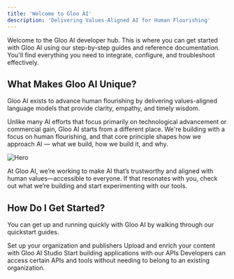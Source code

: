 ```yaml
---
title: 'Welcome to Gloo AI'
description: 'Delivering Values-Aligned AI for Human Flourishing'
---
```


Welcome to the Gloo AI developer hub. This is where you can get started with Gloo AI using our step-by-step guides and reference documentation. You'll find everything you need to integrate, configure, and troubleshoot effectively.

## What Makes Gloo AI Unique?

Gloo AI exists to advance human flourishing by delivering values-aligned language models that provide clarity, empathy, and timely wisdom.

Unlike many AI efforts that focus primarily on technological advancement or commercial gain, Gloo AI starts from a different place. We're building with a focus on human flourishing, and that core principle shapes how we approach AI — what we build, how we build it, and why.

<img
  className="block"
  src="/images/gloo-ai-differences.jpg"
  alt="Hero"
/>

At Gloo AI, we’re working to make AI that’s trustworthy and aligned with human values—accessible to everyone. If that resonates with you, check out what we’re building and start experimenting with our tools.

## How Do I Get Started?

You can get up and running quickly with Gloo AI by walking through our quickstart guides.

<CardGroup cols={3}>
  <Card
    title="Admins"
    icon="user-shield"
    href="quickstart-admin"
  >
      Set up your organization and publishers
  </Card>
  <Card
    title="Publishers"
    icon="file-arrow-up"
    href="quickstart-publishers"
  >
      Upload and enrich your content with Gloo AI Studio
  </Card>
  <Card
    title="Developers"
    icon="code"
    href="quickstart-developers"
  >
    Start building applications with our APIs
  </Card>
</CardGroup>

<Note>
    Developers can access certain APIs and tools without needing to belong to an existing organization.
</Note>
